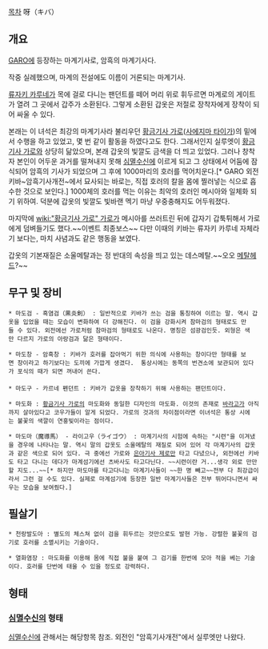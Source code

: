 [[목차]]
呀（キバ）
== 개요 ==
[[GARO]]에 등장하는 마계기사로, 암흑의 마계기사다.

작중 실례했으며, 마계의 전설에도 이름이 거론되는 마계기사.

[[류자키 카루네]]가 목에 걸로 다니는 팬던트를 떼어 머리 위로 휘두르면 마계로의 게이트가 열려 그 곳에서 갑주가 소환된다. 그렇게 소환된 갑옷은 저절로 장착자에게 장착이 되어 싸울 수 있다.

본래는 이 녀석은 최강의 마계기사라 불리우던 [[황금기사 가로]]([[사에지마 타이가]])의 밑에서 수행을 하고 있었고, 몇 번 같이 활동을 하였다고도 한다. 그래서인지 실루엣이 [[황금기사 가로]]와 상당히 닮았으며, 본래 갑옷의 빛깔도 금색을 더 띄고 있었다. 그러나 창착자 본인이 어두운 과거를 떨쳐내지 못해 [[심멸수신]]에 이르게 되고 그 상태에서 어둠에 잠식되어 암흑의 기사가 되었으며 그 후에 1000마리의 호러를 먹어치운다.[* GARO 외전 키바~암흑기사개전~에서 묘사되는 바로는, 직접 호러의 칼을 몸에 찔러넣는 식으로 흡수한 것으로 보인다.] 1000체의 호러를 먹는 이유는 최악의 호러인 메시아와 일체화 되기 위하여.
덕분에 갑옷의 빛깔도 빛바랜 멕기 마냥 우중충해지도 어두워졌다.

마지막에 [[wiki:"황금기사 가로" 가로]]가 메시아를 쓰러트린 뒤에 갑자기 갑툭튀해서 가로에게 덤벼들기도 했다.~~이벤트 최종보스~~ 다만 이때의 키바는 류자키 카루네 자체라기 보다는, 마치 사념과도 같은 행동을 보였다.

갑옷의 기본재질은  소울메탈과는 정 반대의 속성을 띄고 있는 데스메탈.~~오오 [[메탈헤드]]?~~

== 무구 및 장비 ==
 * 마도검 - 흑염검（黒炎剣） : 일반적으로 키바가 쓰는 검을 통칭하여 이르는 말. 역시 갑옷을 입었을 때는 모습이 변화하여 더 강해진다. 이 검을 강화시켜 참마검의 형태로도 만들 수 있다. 외전에선 가로처럼 참마검의 형태로도 나온다. 명칭은 섬광검인듯. 외형은 색만 다르지 가로의 아랑검과 닮은 형태이다.

 * 마도창 - 암흑창 : 키바가 호러를 잡아먹기 위한 의식에 사용하는 창이다만 형태를 보면 창이라고 하기보다는 도끼에 가깝게 생겼다.  통상시에는 동쪽의 번견소에 보관되어 있다가 포식의 때가 되면 꺼내어 쓴다.
 
 * 마도구 - 카르네 펜던트 : 키바가 갑옷을 장착하기 위해 사용하는 팬던트이다.

 * 마도화 : [[황금기사 가로]]의 마도화와 동일한 디자인의 마도화. 이것의 존재로 [[바라고]]가 아직까지 살아있다고 코우가들이 알게 되었다. 가로의 것과의 차이점이라면 이녀석은 통상 시에는 불꽃의 색깔이 연홍빛이라는 점이다.

 * 마도마（魔導馬） - 라이고우（ライゴウ） : 마계기사의 시험에 속하는 "시련"을 이겨냈을 경우에 나타나는 말. 역시 말의 갑옷도 소울메탈의 재질로 되어 있어 각 마계기사의 갑옷과 같은 색으로 되어 있다. 극 중에선 가로와 [[은아기사 제로]]만 타고 다녔으나, 외전에선 키바도 타고 다니는 데다가 마계섬기에선 츠바사도 타고다닌다. ~~시련이란 거...생각 외로 만만할 지도...~~[* 하지만 마도마를 타고다니는 마계기사들이 ~~한 명 빼고~~전부 다 최강급이라서 그런 걸 수도 있다. 실제로 마계섬기에 등장한 일반 마계기사들은 전부 뛰어다니면서 싸우는 모습을 보여줬다.]

== 필살기 ==
 * 천랑발도아 : 별도의 체스쳐 없이 검을 휘두르는 것만으로도 발현 가능. 강렬한 불꽃의 검기로 호러를 소멸시키는 기술이다.

 * 열화염장 : 마도화를 이용해 몸에 직접 불을 붙여 그 검기를 한번에 모아 적을 베는 기술이다. 호러를 단번에 태울 수 있을 정도로 강력하다.

== 형태 ==
=== [[심멸수신]]의 형태 ===
[[심멸수신]]에 관해서는 해당항목 참조. 외전인 "암흑기사개전"에서 실루엣만 나왔다.
